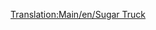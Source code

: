 [[Translation:Main/en/Sugar Truck]]{{en/-}}{{ru/Железнодорожное ТС|Picture=[[File:en/Sugartruck.png|Вагон для сахара]]
|Имя=Вагон для сахара
|НормЦена=£1,031 ($2,062)
|НормМасса=19 / 49 т
|НормЁмкость=30 тонн сахара
|МоноЦена=£1,031 ($2,062)
|МоноМасса=19 / 54 т
|МоноЁмкость=35 тонн сахара
|МагЦена=£1,031 ($2,062)
|МагМасса=19 / 56 т
|МагЁмкость=37 тонн сахара
|Опис=Используется для перевозки [[Main/ru/Сахар|сахара]] от [[Main/ru/Сахарная шахта|сахарных шахт]] к [[Main/ru/Конфетная фабрика|конфетным фабрикам]].
}}